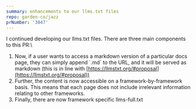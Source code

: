 ```yaml
---
summary: enhancements to our llms.txt files
repo: garden-co/jazz
prNumber: '3047'
---
```

I continued developing our llms.txt files. There are three main components to this PR:\


1. Now, if a user wants to access a markdown version of a particular docs page, they can simply append \`.md\` to the URL, and it will be served as markdown (this is in line with [https://llmstxt.org/#proposal](https://llmstxt.org/#proposal))
2. Further, the content is now accessible on a framework-by-framework basis. This means that each page does not include irrelevant information relating to other frameworks.
3. Finally, there are now framework specific llms-full.txt
